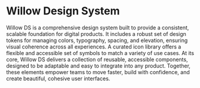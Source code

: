 # Willow Design System

Willow DS is a comprehensive design system built to provide a consistent, scalable foundation for digital products. It includes a robust set of design tokens for managing colors, typography, spacing, and elevation, ensuring visual coherence across all experiences. A curated icon library offers a flexible and accessible set of symbols to match a variety of use cases. At its core, Willow DS delivers a collection of reusable, accessible components, designed to be adaptable and easy to integrate into any product. Together, these elements empower teams to move faster, build with confidence, and create beautiful, cohesive user interfaces.
